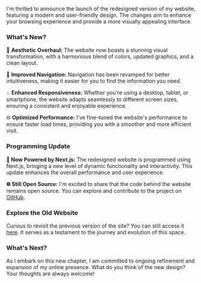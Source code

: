 
I'm thrilled to announce the launch of the redesigned version of my website, featuring a modern and user-friendly design. The changes aim to enhance your browsing experience and provide a more visually appealing interface.

### What's New?

🎨 **Aesthetic Overhaul:** The website now boasts a stunning visual transformation, with a harmonious blend of colors, updated graphics, and a clean layout.

🚀 **Improved Navigation:** Navigation has been revamped for better intuitiveness, making it easier for you to find the information you need.

💡 **Enhanced Responsiveness:** Whether you're using a desktop, tablet, or smartphone, the website adapts seamlessly to different screen sizes, ensuring a consistent and enjoyable experience.

🌐 **Optimized Performance:** I've fine-tuned the website's performance to ensure faster load times, providing you with a smoother and more efficient visit.

### Programming Update

**🚀 Now Powered by Next.js:** The redesigned website is programmed using Next.js, bringing a new level of dynamic functionality and interactivity. This update enhances the overall performance and user experience.

**🌐 Still Open Source:** I'm excited to share that the code behind the website remains open source. You can explore and contribute to the project on [GitHub](https://github.com/tomas-wrobel/website).

### Explore the Old Website

Curious to revisit the previous version of the site? You can still access it [here](https://tomas-wrobel.github.io/). It serves as a testament to the journey and evolution of this space.

### What's Next?

As I embark on this new chapter, I am committed to ongoing refinement and expansion of my online presence. What do you think of the new design? Your thoughts are always welcome!